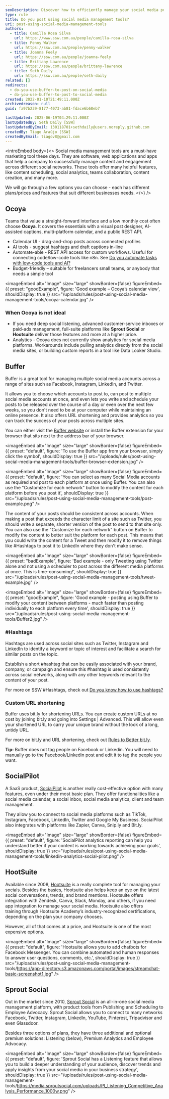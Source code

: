 ```yaml
---
seoDescription: Discover how to efficiently manage your social media posts with powerful management tools offering features like content scheduling, analytics, and team collaboration across multiple platforms.
type: rule
title: Do you post using social media management tools?
uri: post-using-social-media-management-tools
authors:
  - title: Camilla Rosa Silva
    url: https://www.ssw.com.au/people/camilla-rosa-silva
  - title: Penny Walker
    url: https://ssw.com.au/people/penny-walker
  - title: Joanna Feely
    url: https://ssw.com.au/people/joanna-feely
  - title: Brittany Lawrence
    url: https://ssw.com.au/people/brittany-lawrence
  - title: Seth Daily
    url: https://ssw.com.au/people/seth-daily
related: []
redirects:
  - do-you-use-buffer-to-post-on-social-media
  - do-you-use-buffer-to-post-to-social-media
created: 2022-01-10T21:49:11.000Z
archivedreason: null
guid: fa97b239-8177-4073-ab81-fdace6b68eb7

lastUpdated: 2025-06-19T04:29:11.000Z
lastUpdatedBy: Seth Daily [SSW]
lastUpdatedByEmail: 130118701+sethdaily@users.noreply.github.com
createdBy: Tiago Araújo [SSW]
createdByEmail: tiagov8@gmail.com
---
```


<introEmbed
  body={<>
Social media management tools are a must-have marketing tool these days. They are software, web applications and apps that help a company to successfully manage content and engagement across different social networks. These tools offer many helpful features, like content scheduling, social analytics, teams collaboration, content creation, and many more.

We will go through a few options you can choose - each has different plans/prices and features that suit different businesses needs.
  </>}
/>
## Ocoya

Teams that value a straight-forward interface and a low monthly cost often choose **Ocoya**. It covers the essentials with a visual post designer, AI-assisted captions, multi-platform calendar, and a public REST API.

* Calendar UI - drag-and-drop posts across connected profiles
* AI tools - suggest hashtags and draft captions in-line
* Automate-able - REST API access for custom workflows. Useful for connecting code/low-code tools like n8n. See [Do you automate tasks with low-code tools and AI?](https://www.ssw.com.au/rules/low-code-and-ai)
* Budget-friendly – suitable for freelancers small teams, or anybody that needs a simple tool

<imageEmbed
  alt="Image"
  size="large"
  showBorder={false}
  figureEmbed={{
    preset: "goodExample",
    figure: 'Good example – Ocoya’s calendar view',
    shouldDisplay: true
  }}
  src="/uploads/rules/post-using-social-media-management-tools/ocoya-calendar.jpg"
/>

### When Ocoya is **not** ideal

* If you need deep social listening, advanced customer-service inboxes or paid-ads management, full-suite platforms like **Sprout Social** or **Hootsuite** deliver those features and more at a higher price.
* Analytics - Ocoya does not currently show analytics for social media platforms.
Workarounds include pulling analytics directly from the social media sites, or building custom reports in a tool like Data Looker Studio.

## Buffer

Buffer is a great tool for managing multiple social media accounts across a range of sites such as Facebook, Instagram, LinkedIn, and Twitter.

It allows you to choose which accounts to post to, can post to multiple social media accounts at once, and even lets you write and schedule your posts to be released over the course of a day or even over the next few weeks, so you don't need to be at your computer while maintaining an online presence. It also offers URL shortening and provides analytics so you can track the success of your posts across multiple sites.

You can either visit the [Buffer website](https://buffer.com/) or install the Buffer extension for your browser that sits next to the address bar of your browser.


<imageEmbed
  alt="Image"
  size="large"
  showBorder={false}
  figureEmbed={{
    preset: "default",
    figure: 'To use the Buffer app from your browser, simply click the symbol',
    shouldDisplay: true
  }}
  src="/uploads/rules/post-using-social-media-management-tools/buffer-browser-extension.jpg"
/>


<imageEmbed
  alt="Image"
  size="large"
  showBorder={false}
  figureEmbed={{
    preset: "default",
    figure: 'You can select as many Social Media accounts as required and post to each platform at once using Buffer. You can also use the "Customize for each network" button to modify the content for each platform before you post it',
    shouldDisplay: true
  }}
  src="/uploads/rules/post-using-social-media-management-tools/post-example.png"
/>

The content of your posts should be consistent across accounts. When making a post that exceeds the character limit of a site such as Twitter, you should write a separate, shorter version of the post to send to that site only. You can also use the "Customize for each network" button on Buffer to modify the content to better suit the platform for each post. This means that you could write the content for a Tweet and then modify it to remove things like #Hashtags to post it to LinkedIn where they don't make sense.

<imageEmbed
  alt="Image"
  size="large"
  showBorder={false}
  figureEmbed={{
    preset: "badExample",
    figure: 'Bad example - only Tweeting using Twitter alone and not using a scheduler to post across the different media platforms at once. This is time-consuming!',
    shouldDisplay: true
  }}
  src="/uploads/rules/post-using-social-media-management-tools/tweet-example.jpg"
/>

<imageEmbed
  alt="Image"
  size="large"
  showBorder={false}
  figureEmbed={{
    preset: "goodExample",
    figure: 'Good example - posting using Buffer to modify your content between platforms - much faster than posting individually to each platform every time',
    shouldDisplay: true
  }}
  src="/uploads/rules/post-using-social-media-management-tools/Buffer2.jpg"
/>

### \#Hashtags

Hashtags are used across social sites such as Twitter, Instagram and LinkedIn to identify a keyword or topic of interest and facilitate a search for similar posts on the topic.

Establish a short \#hashtag that can be easily associated with your brand, company, or campaign and ensure this #hashtag is used consistently across social networks, along with any other keywords relevant to the content of your post.

For more on SSW \#Hashtags, check out [Do you know how to use hashtags?](/do-you-know-to-use-hash-tags)

### Custom URL shortening

Buffer uses bit.ly for shortening URLs. You can create custom URLs at no cost by joining bit.ly and going into Settings | Advanced. This will allow even your shortened URL to carry your unique brand without the look of a long, untidy URL.

For more on bit.ly and URL shortening, check out [Rules to Better bit.ly](/rules-to-better-bit-ly).

**Tip:** Buffer does not tag people on Facebook or Linkedin. You will need to manually go to the Facebook/Linkedin post and edit it to tag the people you want.

## SocialPilot

A SaaS product, [SocialPilot](https://www.socialpilot.co/) is another really cost-effective option with many features, even under their most basic plan. They offer functionalities like a social media calendar, a social inbox, social media analytics, client and team management.

They allow you to connect to social media platforms such as TikTok, Instagram, Facebook, LinkedIn, Twitter and Google My Business. SocialPilot also integrates with platforms like Zapier, Canva, Snip.ly and Bit.ly.


<imageEmbed
  alt="Image"
  size="large"
  showBorder={false}
  figureEmbed={{
    preset: "default",
    figure: 'SocialPilot analytics reporting can help you understand better if your content is working towards achieving your goals',
    shouldDisplay: true
  }}
  src="/uploads/rules/post-using-social-media-management-tools/linkedin-analytics-social-pilot.png"
/>

## HootSuite

Available since 2008, [Hootsuite](https://www.hootsuite.com/) is a really complete tool for managing your socials. Besides the basics, Hootsuite also helps keep an eye on the latest social conversations, trends, and brand mentions. Hootsuite offers integration with Zendesk, Canva, Slack, Monday, and others, if you need app integration to manage your social media. Hootsuite also offers training through Hootsuite Academy’s industry-recognized certifications, depending on the plan your company chooses.

However, all of that comes at a price, and Hootsuite is one of the most expensive options.


<imageEmbed
  alt="Image"
  size="large"
  showBorder={false}
  figureEmbed={{
    preset: "default",
    figure: 'Hootsuite allows you to add chatbots for Facebook Messenger. You can combine automated and human responses to answer user questions, comments, etc.',
    shouldDisplay: true
  }}
  src="/uploads/rules/post-using-social-media-management-tools/https://app-directory.s3.amazonaws.com/portal/images/streamchat-basic-screenshot1.jpg"
/>

## Sprout Social

Out in the market since 2010, [Sprout Social](https://sproutsocial.com/) is an all-in-one social media management platform, with product tools from Publishing and Scheduling to Employee Advocacy. Sprout Social allows you to connect to many networks Facebook, Twitter, Instagram, LinkedIn, YouTube, Pinterest, Tripadvisor and even Glassdoor.

Besides three options of plans, they have three additional and optional premium solutions: Listening (below), Premium Analytics and Employee Advocacy.


<imageEmbed
  alt="Image"
  size="large"
  showBorder={false}
  figureEmbed={{
    preset: "default",
    figure: 'Sprout Social has a Listening feature that allows you to build a deeper understanding of your audience, discover trends and apply insights from your social media in your business strategy',
    shouldDisplay: true
  }}
  src="/uploads/rules/post-using-social-media-management-tools/https://media.sproutsocial.com/uploads/PI_Listening_Competitive_Analysis_Performance_1000w.png"
/>
